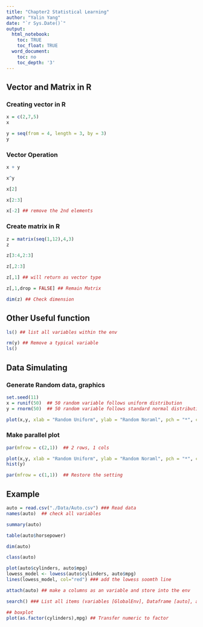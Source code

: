 ```yaml
---
title: "Chapter2 Statistical Learning"
author: "Yalin Yang"
date: "`r Sys.Date()`"
output:
  html_notebook:
    toc: TRUE
    toc_float: TRUE
  word_document:
    toc: no
    toc_depth: '3'
---
```


## Vector and Matrix in R
### Creating vector in R

```r
x = c(2,7,5)
x
```

```r
y = seq(from = 4, length = 3, by = 3)
y
```
### Vector Operation 

```r
x + y
```
```r
x^y
```

```r
x[2]
```
```r
x[2:3]
```
```r
x[-2] ## remove the 2nd elements
```
### Create matrix in R

```r
z = matrix(seq(1,12),4,3)
z
```
```r
z[3:4,2:3]
```
```r
z[,2:3]
```
```r
z[,1] ## will return as vector type 
```
```r
z[,1,drop = FALSE] ## Remain Matrix
```
```r
dim(z) ## Check dimension
```
## Other Useful function

```r
ls() ## list all variables within the env
```
```r
rm(y) ## Remove a typical variable
ls()
```
## Data Simulating

### Generate Random data, graphics

```r
set.seed(11)
x = runif(50)  ## 50 random variable follows uniform distribution
y = rnorm(50)  ## 50 random variable follows standard normal distribution

plot(x,y, xlab = "Random Uniform", ylab = "Random Noraml", pch = "*", col = "blue")
```

### Make parallel plot

```r
par(mfrow = c(2,1))  ## 2 rows, 1 cols

plot(x,y, xlab = "Random Uniform", ylab = "Random Noraml", pch = "*", col = "blue")
hist(y)

par(mfrow = c(1,1))  ## Restore the setting
```

## Example

```r
auto = read.csv("./Data/Auto.csv") ### Read data
names(auto)  ## check all variables
```
```r
summary(auto)
```
```r
table(auto$horsepower)
```
```r
dim(auto)
```
```r
class(auto)
```
```r
plot(auto$cylinders, auto$mpg)
lowess_model <- lowess(auto$cylinders, auto$mpg) 
lines(lowess_model, col="red") ### add the lowess soomth line

```

```r
attach(auto) ## make a columns as an variable and store into the env
```

```r
search() ### List all items (variables [GlobalEnv], Dataframe [auto], and loaded packages)
```
```r
## boxplot
plot(as.factor(cylinders),mpg) ## Transfer numeric to factor
```










